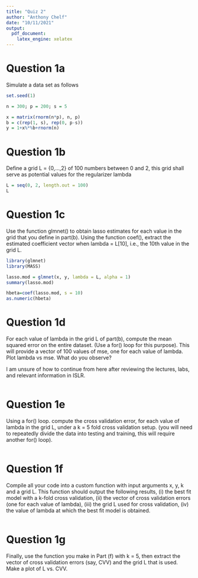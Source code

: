 ---
title: "Quiz 2"
author: "Anthony Chelf"
date: "10/11/2021"
output: 
  pdf_document:
    latex_engine: xelatex
---

# Question 1a
Simulate a data set as follows

```{r}
set.seed(1)
```

```{r}
n = 300; p = 200; s = 5
```

```{r}
x = matrix(rnorm(n*p), n, p)
b = c(rep(1, s), rep(0, p-s))
y = 1+x%*%b+rnorm(n)
```

# Question 1b
Define a grid L = {0,...,2} of 100 numbers between 0 and 2, this grid shall serve as potential values for the regularizer lambda

```{r}
L = seq(0, 2, length.out = 100)
L
```

# Question 1c
Use the function glmnet() to obtain lasso estimates for each value in the grid that you define in part(b). Using the function coef(), extract the estimated coefficient vector when lambda = L[10], i.e., the 10th value in the grid L.

```{r}
library(glmnet)
library(MASS)
```
```{r}
lasso.mod = glmnet(x, y, lambda = L, alpha = 1)
summary(lasso.mod)
```
```{r}
hbeta=coef(lasso.mod, s = 10)
as.numeric(hbeta)
```
# Question 1d
For each value of lambda in the grid L of part(b), compute the mean squared error on the entire dataset. (Use a for() loop for this purpose). This will provide a vector of 100 values of mse, one for each value of lambda. Plot lambda vs mse. What do you observe?

I am unsure of how to continue from here after reviewing the lectures, labs, and relevant information in ISLR.

```{r}

```

# Question 1e
Using a for() loop. compute the cross validation error, for each value of lambda in the grid L, under a k = 5
fold cross validation setup. (you will need to repeatedly divide the data into testing and training, this
will require another for() loop).
```{r}

```

# Question 1f
Compile all your code into a custom function with input arguments x, y, k and a grid L. This function
should output the following results, (i) the best fit model with a k-fold cross validation, (ii) the vector
of cross validation errors (one for each value of lambda), (iii) the grid L used for cross validation, (iv) the
value of lambda at which the best fit model is obtained.
```{r}


```

# Question 1g
Finally, use the function you make in Part (f) with k = 5, then extract the vector of cross validation
errors (say, CVV) and the grid L that is used. Make a plot of L vs. CVV.
```{r}

```

